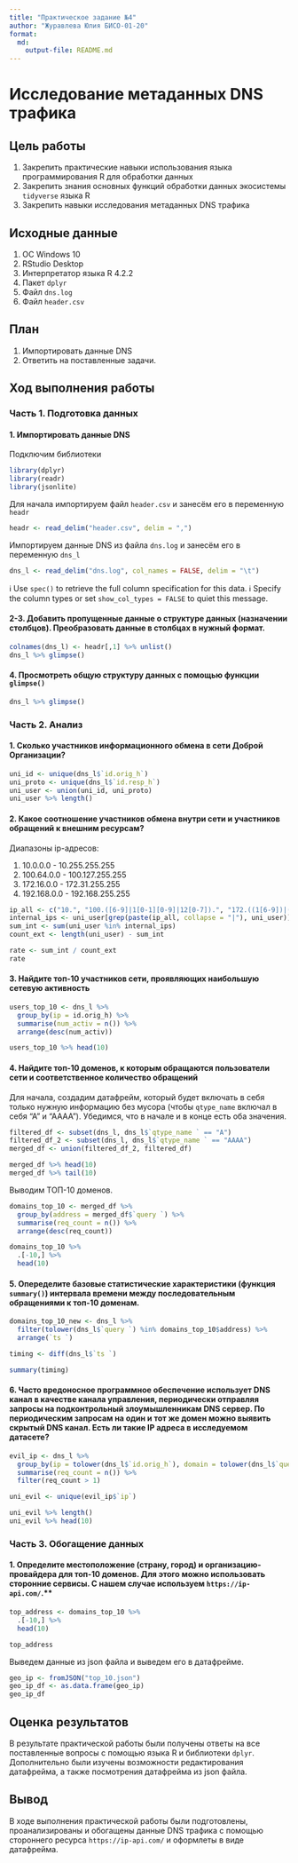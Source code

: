 ```yaml
---
title: "Практическое задание №4"
author: "Журавлева Юлия БИСО-01-20"
format: 
  md:
    output-file: README.md
---
```

# Исследование метаданных DNS трафика

## Цель работы

1. Закрепить практические навыки использования языка программирования R для
обработки данных
2. Закрепить знания основных функций обработки данных экосистемы `tidyverse`
языка R
3. Закрепить навыки исследования метаданных DNS трафика

## Исходные данные

1.  ОС Windows 10
2.  RStudio Desktop
3.  Интерпретатор языка R 4.2.2
4.  Пакет `dplyr`
5.  Файл `dns.log`
6.  Файл `header.csv`  

## План

1. Импортировать данные DNS
2. Ответить на поставленные задачи.

## Ход выполнения работы

### Часть 1. Подготовка данных

#### 1. Импортировать данные DNS

Подключим библиотеки

```r
library(dplyr)
library(readr)
library(jsonlite)
```


Для начала импортируем файл `header.csv` и занесём его в переменную `headr`

```r
headr <- read_delim("header.csv", delim = ",")
```

Импортируем данные DNS из файла `dns.log` и занесём его в переменную `dns_l`

```r
dns_l <- read_delim("dns.log", col_names = FALSE, delim = "\t")
```

ℹ Use `spec()` to retrieve the full column specification for this data.
ℹ Specify the column types or set `show_col_types = FALSE` to quiet this message.

#### 2-3. Добавить пропущенные данные о структуре данных (назначении столбцов). Преобразовать данные в столбцах в нужный формат.

```r
colnames(dns_l) <- headr[,1] %>% unlist()
dns_l %>% glimpse()
```

#### 4. Просмотреть общую структуру данных с помощью функции `glimpse()`

```r
dns_l %>% glimpse()
```

### Часть 2. Анализ

#### 1. Сколько участников информационного обмена в сети Доброй Организации?

```r
uni_id <- unique(dns_l$`id.orig_h`)
uni_proto <- unique(dns_l$`id.resp_h`)
uni_user <- union(uni_id, uni_proto)
uni_user %>% length()
```

#### 2. Какое соотношение участников обмена внутри сети и участников обращений к внешним ресурсам?

Диапазоны ip-адресов:

1.  10.0.0.0 - 10.255.255.255
2.  100.64.0.0 - 100.127.255.255
3.  172.16.0.0 - 172.31.255.255
4.  192.168.0.0 - 192.168.255.255

```r
ip_all <- c("10.", "100.([6-9]|1[0-1][0-9]|12[0-7]).", "172.((1[6-9])|(2[0-9])|(3[0-1])).", "192.168.")
internal_ips <- uni_user[grep(paste(ip_all, collapse = "|"), uni_user)]
sum_int <- sum(uni_user %in% internal_ips)
count_ext <- length(uni_user) - sum_int

rate <- sum_int / count_ext
rate
```

#### 3. Найдите топ-10 участников сети, проявляющих наибольшую сетевую активность

```r
users_top_10 <- dns_l %>% 
  group_by(ip = id.orig_h) %>% 
  summarise(num_activ = n()) %>% 
  arrange(desc(num_activ))

users_top_10 %>% head(10)
```

#### 4. Найдите топ-10 доменов, к которым обращаются пользователи сети и соответственное количество обращений

Для начала, создадим датафрейм, который будет включать в себя только нужную информацию без мусора (чтобы `qtype_name` включал в себя "А" и "АААА"). Убедимся, что в начале и в конце есть оба значения.

```r
filtered_df <- subset(dns_l, dns_l$`qtype_name ` == "A")
filtered_df_2 <- subset(dns_l, dns_l$`qtype_name ` == "AAAA")
merged_df <- union(filtered_df_2, filtered_df)

merged_df %>% head(10)
merged_df %>% tail(10)
```

Выводим ТОП-10 доменов.

```r
domains_top_10 <- merged_df %>% 
  group_by(address = merged_df$`query `) %>% 
  summarise(req_count = n()) %>% 
  arrange(desc(req_count))

domains_top_10 %>% 
  .[-10,] %>% 
  head(10)
```

#### 5. Опеределите базовые статистические характеристики (функция `summary()`) интервала времени между последовательным обращениями к топ-10 доменам.

```r
domains_top_10_new <- dns_l %>% 
  filter(tolower(dns_l$`query `) %in% domains_top_10$address) %>% 
  arrange(`ts `)

timing <- diff(dns_l$`ts `)

summary(timing)
```

#### 6. Часто вредоносное программное обеспечение использует DNS канал в качестве канала управления, периодически отправляя запросы на подконтрольный злоумышленникам DNS сервер. По периодическим запросам на один и тот же домен можно выявить скрытый DNS канал. Есть ли такие IP адреса в исследуемом датасете?

```r
evil_ip <- dns_l %>% 
  group_by(ip = tolower(dns_l$`id.orig_h`), domain = tolower(dns_l$`query `)) %>% 
  summarise(req_count = n()) %>% 
  filter(req_count > 1)

uni_evil <- unique(evil_ip$`ip`)

uni_evil %>% length() 
uni_evil %>% head(10)
```

### Часть 3. Обогащение данных

#### 1. Определите местоположение (страну, город) и организацию-провайдера для топ-10 доменов. Для этого можно использовать сторонние сервисы. С нашем случае используем `https://ip-api.com/`.**

```r
top_address <- domains_top_10 %>% 
  .[-10,] %>% 
  head(10)

top_address
```

Выведем данные из json файла и выведем его в датафрейме.
```r
geo_ip <- fromJSON("top_10.json")
geo_ip_df <- as.data.frame(geo_ip)
geo_ip_df
```

## Оценка результатов

В результате практической работы были получены ответы на все поставленные вопросы с помощью языка R и библиотеки `dplyr`. Дополнительно были изучены возможности редактирования датафрейма, а также посмотрения датафрейма из json файла.

## Вывод

В ходе выполнения практической работы были подготовлены, проанализированы и обогащены данные DNS трафика с помощью стороннего ресурса `https://ip-api.com/` и оформлеты в виде датафрейма.
